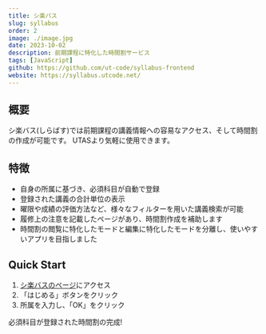 ```yaml
---
title: シ楽バス
slug: syllabus
order: 2
image: ./image.jpg
date: 2023-10-02
description: 前期課程に特化した時間割サービス
tags: [JavaScript]
github: https://github.com/ut-code/syllabus-frontend
website: https://syllabus.utcode.net/
---
```


## 概要
シ楽バス(しらばす)では前期課程の講義情報への容易なアクセス、そして時間割の作成が可能です。
UTASより気軽に使用できます。

## 特徴
* 自身の所属に基づき、必須科目が自動で登録
* 登録された講義の合計単位の表示
* 曜限や成績の評価方法など、様々なフィルターを用いた講義検索が可能
* 履修上の注意を記載したページがあり、時間割作成を補助します
* 時間割の閲覧に特化したモードと編集に特化したモードを分離し、使いやすいアプリを目指しました

## Quick Start
1. [シ楽バスのページ](https://syllabus.utcode.net/)にアクセス
2. 「はじめる」ボタンをクリック
3. 所属を入力し、「OK」をクリック

必須科目が登録された時間割の完成!
